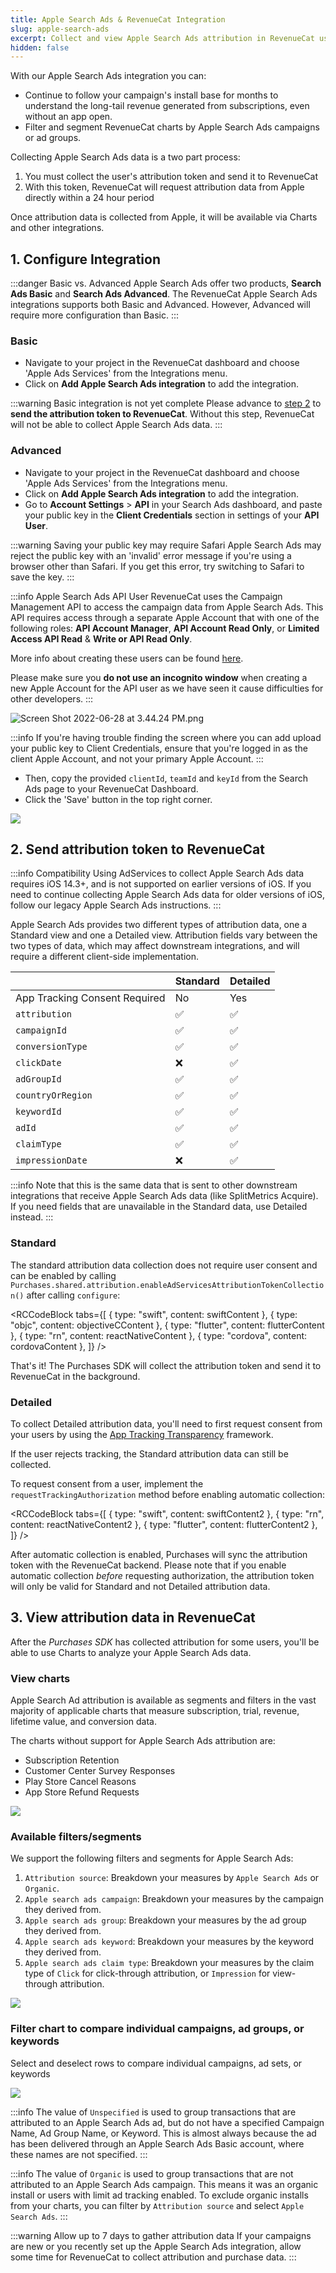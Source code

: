 ```yaml
---
title: Apple Search Ads & RevenueCat Integration
slug: apple-search-ads
excerpt: Collect and view Apple Search Ads attribution in RevenueCat using AdServices
hidden: false
---
```


With our Apple Search Ads integration you can:

- Continue to follow your campaign's install base for months to understand the long-tail revenue generated from subscriptions, even without an app open.
- Filter and segment RevenueCat charts by Apple Search Ads campaigns or ad groups.

Collecting Apple Search Ads data is a two part process:

1. You must collect the user's attribution token and send it to RevenueCat
2. With this token, RevenueCat will request attribution data from Apple directly within a 24 hour period

Once attribution data is collected from Apple, it will be available via Charts and other integrations.

## 1. Configure Integration

:::danger Basic vs. Advanced
Apple Search Ads offer two products, **Search Ads Basic** and **Search Ads Advanced**. The RevenueCat Apple Search Ads integrations supports both Basic and Advanced. However, Advanced will require more configuration than Basic.
:::

### Basic

- Navigate to your project in the RevenueCat dashboard and choose 'Apple Ads Services' from the Integrations menu.
- Click on **Add Apple Search Ads integration** to add the integration.

:::warning Basic integration is not yet complete
Please advance to [step 2](/integrations/attribution/apple-search-ads#2-send-attribution-token-to-revenuecat) to **send the attribution token to RevenueCat**. Without this step, RevenueCat will not be able to collect Apple Search Ads data.
:::

### Advanced

- Navigate to your project in the RevenueCat dashboard and choose 'Apple Ads Services' from the Integrations menu.
- Click on **Add Apple Search Ads integration** to add the integration.
- Go to **Account Settings** > **API** in your Search Ads dashboard, and paste your public key in the **Client Credentials** section in settings of your **API User**.

:::warning Saving your public key may require Safari
Apple Search Ads may reject the public key with an 'invalid' error message if you're using a browser other than Safari. If you get this error, try switching to Safari to save the key.
:::

:::info Apple Search Ads API User
RevenueCat uses the Campaign Management API to access the campaign data from Apple Search Ads. This API requires access through a separate Apple Account that with one of the following roles: **API Account Manager**, **API Account Read Only**, or **Limited Access API Read** & **Write or API Read Only**.

More info about creating these users can be found [here](https://searchads.apple.com/help/campaigns/0022-use-the-campaign-management-api).

Please make sure you **do not use an incognito window** when creating a new Apple Account for the API user as we have seen it cause difficulties for other developers.
:::

![Screen Shot 2022-06-28 at 3.44.24 PM.png](/docs_images/integrations/attribution/apple-search-ads/apple-search-ads-api-user.png)

:::info
If you're having trouble finding the screen where you can add upload your public key to Client Credentials, ensure that you're logged in as the client Apple Account, and not your primary Apple Account.
:::

- Then, copy the provided `clientId`, `teamId` and `keyId` from the Search Ads page to your RevenueCat Dashboard.
- Click the 'Save' button in the top right corner.

![](/docs_images/integrations/attribution/apple-search-ads/apple-search-ads-integration-setup.png)

## 2. Send attribution token to RevenueCat

:::info Compatibility
Using AdServices to collect Apple Search Ads data requires iOS 14.3+, and is not supported on earlier versions of iOS. If you need to continue collecting Apple Search Ads data for older versions of iOS, follow our legacy Apple Search Ads instructions.
:::

Apple Search Ads provides two different types of attribution data, one a Standard view and one a Detailed view. Attribution fields vary between the two types of data, which may affect downstream integrations, and will require a different client-side implementation.

|                               | Standard | Detailed |
| :---------------------------- | :------- | :------- |
| App Tracking Consent Required | No       | Yes      |
| `attribution`                 | ✅       | ✅       |
| `campaignId`                  | ✅       | ✅       |
| `conversionType`              | ✅       | ✅       |
| `clickDate`                   | ❌       | ✅       |
| `adGroupId`                   | ✅       | ✅       |
| `countryOrRegion`             | ✅       | ✅       |
| `keywordId`                   | ✅       | ✅       |
| `adId`                        | ✅       | ✅       |
| `claimType`                   | ✅       | ✅       |
| `impressionDate`              | ❌       | ✅       |

:::info
Note that this is the same data that is sent to other downstream integrations that receive Apple Search Ads data (like SplitMetrics Acquire). If you need fields that are unavailable in the Standard data, use Detailed instead.
:::

### Standard

The standard attribution data collection does not require user consent and can be enabled by calling `Purchases.shared.attribution.enableAdServicesAttributionTokenCollection()` after calling `configure`:


<RCCodeBlock
  tabs={[
    { type: "swift", content: swiftContent },
    { type: "objc", content: objectiveCContent },
    { type: "flutter", content: flutterContent },
    { type: "rn", content: reactNativeContent },
    { type: "cordova", content: cordovaContent },
  ]}
/>

That's it! The Purchases SDK will collect the attribution token and send it to RevenueCat in the background.

### Detailed

To collect Detailed attribution data, you'll need to first request consent from your users by using the [App Tracking Transparency](https://developer.apple.com/documentation/apptrackingtransparency) framework.

If the user rejects tracking, the Standard attribution data can still be collected.

To request consent from a user, implement the `requestTrackingAuthorization` method before enabling automatic collection:


<RCCodeBlock
  tabs={[
    { type: "swift", content: swiftContent2 },
    { type: "rn", content: reactNativeContent2 },
    { type: "flutter", content: flutterContent2 },
  ]}
/>

After automatic collection is enabled, Purchases will sync the attribution token with the RevenueCat backend. Please note that if you enable automatic collection _before_ requesting authorization, the attribution token will only be valid for Standard and not Detailed attribution data.

## 3. View attribution data in RevenueCat

After the _Purchases SDK_ has collected attribution for some users, you'll be able to use Charts to analyze your Apple Search Ads data.

### View charts

Apple Search Ad attribution is available as segments and filters in the vast majority of applicable charts that measure subscription, trial, revenue, lifetime value, and conversion data.

The charts without support for Apple Search Ads attribution are:

- Subscription Retention
- Customer Center Survey Responses
- Play Store Cancel Reasons
- App Store Refund Requests

![](/docs_images/integrations/attribution/apple-search-ads/attribution-source-in-charts.png)

### Available filters/segments

We support the following filters and segments for Apple Search Ads:

1. `Attribution source`: Breakdown your measures by `Apple Search Ads` or `Organic`.
2. `Apple search ads campaign`: Breakdown your measures by the campaign they derived from.
3. `Apple search ads group`: Breakdown your measures by the ad group they derived from.
4. `Apple search ads keyword`: Breakdown your measures by the keyword they derived from.
5. `Apple search ads claim type`: Breakdown your measures by the claim type of `Click` for click-through attribution, or `Impression` for view-through attribution.

![](/docs_images/integrations/attribution/apple-search-ads/apple-search-ads-filters-segments.png)

### Filter chart to compare individual campaigns, ad groups, or keywords

Select and deselect rows to compare individual campaigns, ad sets, or keywords

![](/docs_images/integrations/attribution/apple-search-ads/asa-rows.png)

:::info
The value of `Unspecified` is used to group transactions that are attributed to an Apple Search Ads ad, but do not have a specified Campaign Name, Ad Group Name, or Keyword. This is almost always because the ad has been delivered through an Apple Search Ads Basic account, where these names are not specified.
:::

:::info
The value of `Organic` is used to group transactions that are not attributed to an Apple Search Ads campaign. This means it was an organic install or users with limit ad tracking enabled. To exclude organic installs from your charts, you can filter by `Attribution source` and select `Apple Search Ads`.
:::

:::warning Allow up to 7 days to gather attribution data
If your campaigns are new or you recently set up the Apple Search Ads integration, allow some time for RevenueCat to collect attribution and purchase data.
:::
